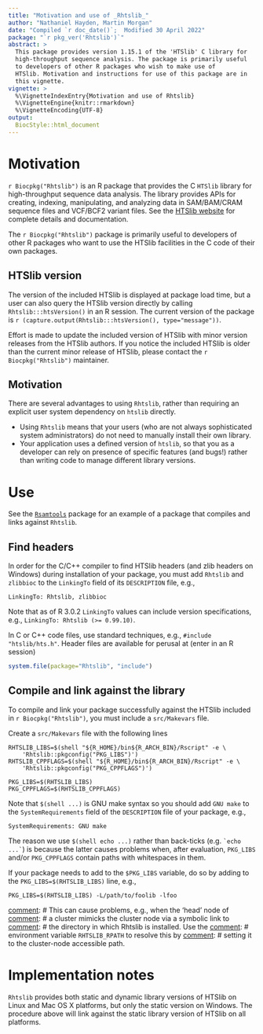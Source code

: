 ```yaml
---
title: "Motivation and use of _Rhtslib_"
author: "Nathaniel Hayden, Martin Morgan"
date: "Compiled `r doc_date()`;  Modified 30 April 2022"
package: "`r pkg_ver('Rhtslib')`"
abstract: >
  This package provides version 1.15.1 of the 'HTSlib' C library for
  high-throughput sequence analysis. The package is primarily useful
  to developers of other R packages who wish to make use of
  HTSlib. Motivation and instructions for use of this package are in
  this vignette.
vignette: >
  %\VignetteIndexEntry{Motivation and use of Rhtslib}
  %\VignetteEngine{knitr::rmarkdown}
  %\VignetteEncoding{UTF-8}
output:
  BiocStyle::html_document
---
```


# Motivation

`r Biocpkg("Rhtslib")` is an R package that provides the C `HTSlib`
library for high-throughput sequence data analysis. The library
provides APIs for creating, indexing, manipulating, and analyzing data
in SAM/BAM/CRAM sequence files and VCF/BCF2 variant files. See the
[HTSlib website](http://www.htslib.org/) for complete details and
documentation.

The `r Biocpkg("Rhtslib")` package is primarily useful to developers
of other R packages who want to use the HTSlib facilities in the C
code of their own packages.

## HTSlib version

The version of the included HTSlib is displayed at package load time,
but a user can also query the HTSlib version directly by calling
`Rhtslib:::htsVersion()` in an R session. The current version of the
package is `r (capture.output(Rhtslib:::htsVersion(), type="message"))`.

Effort is made to update the included version of HTSlib with minor
version releases from the HTSlib authors. If you notice the included
HTSlib is older than the current minor release of HTSlib, please
contact the `r Biocpkg("Rhtslib")` maintainer.

## Motivation

There are several advantages to using `Rhtslib`, rather than requiring
an explicit user system dependency on `htslib` directly.

- Using `Rhtslib` means that your users (who are not always
  sophisticated system administrators) do not need to manually install
  their own library.
- Your application uses a defined version of `htslib`, so that you as
  a developer can rely on presence of specific features (and bugs!)
  rather than writing code to manage different library versions.

# Use

See the [`Rsamtools`](https://github.com/Bioconductor/Rsamtools) package
for an example of a package that compiles and links against `Rhtslib`.

## Find headers

In order for the C/C++ compiler to find HTSlib headers (and zlib
headers on Windows) during installation of your package, you must
add `Rhtslib` and `zlibbioc` to the `LinkingTo` field of its
`DESCRIPTION` file, e.g.,

    LinkingTo: Rhtslib, zlibbioc

Note that as of R 3.0.2 `LinkingTo` values can include version
specifications, e.g., `LinkingTo: Rhtslib (>= 0.99.10)`.

In C or C++ code files, use standard techniques, e.g., `#include
"htslib/hts.h"`. Header files are available for perusal at (enter
in an R session)

```R
system.file(package="Rhtslib", "include")
```

## Compile and link against the library

To compile and link your package successfully against the HTSlib included
in `r Biocpkg("Rhtslib")`, you must include a `src/Makevars` file.

Create a `src/Makevars` file with the following lines

    RHTSLIB_LIBS=$(shell "${R_HOME}/bin${R_ARCH_BIN}/Rscript" -e \
        'Rhtslib::pkgconfig("PKG_LIBS")')
    RHTSLIB_CPPFLAGS=$(shell "${R_HOME}/bin${R_ARCH_BIN}/Rscript" -e \
        'Rhtslib::pkgconfig("PKG_CPPFLAGS")')

    PKG_LIBS=$(RHTSLIB_LIBS)
    PKG_CPPFLAGS=$(RHTSLIB_CPPFLAGS)

Note that `$(shell ...)` is GNU make syntax so you should add `GNU make`
to the `SystemRequirements` field of the `DESCRIPTION` file of your package,
e.g.,

    SystemRequirements: GNU make

The reason we use `$(shell echo ...)` rather than back-ticks (e.g.
`` `echo ...` ``) is because the latter causes problems when, after
evaluation, `PKG_LIBS` and/or `PKG_CPPFLAGS` contain paths with
whitespaces in them.

If your package needs to add to the `$PKG_LIBS` variable, do so by adding
to the `PKG_LIBS=$(RHTSLIB_LIBS)` line, e.g.,

    PKG_LIBS=$(RHTSLIB_LIBS) -L/path/to/foolib -lfoo

[comment]: # H.P. - May 3, 2019: We've switched to static linking on
[comment]: # Linux so this is no longer relevant.
[comment]: #
[comment]: # The Linux implementation embeds the location of the hts
[comment]: # library in the Rhtslib shared object via the compiler
[comment]: # flag `-Wl,rpath,path`, where path is determined by
[comment]: # `system.file("usrlib", package="Rhtslib")`. The
[comment]: # path determined by `system.file()` is from `.libPaths()`,
[comment]: # and has resolved symbolic links to their actual path.
[comment]: # This can cause problems, e.g., when the 'head' node of
[comment]: # a cluster mimicks the cluster node via a symbolic link to
[comment]: # the directory in which Rhtslib is installed. Use the
[comment]: # environment variable `RHTSLIB_RPATH` to resolve this by
[comment]: # setting it to the cluster-node accessible path.

# Implementation notes

`Rhtslib` provides both static and dynamic library versions of HTSlib
on Linux and Mac OS X platforms, but only the static version on
Windows. The procedure above will link against the static library
version of HTSlib on all platforms.

